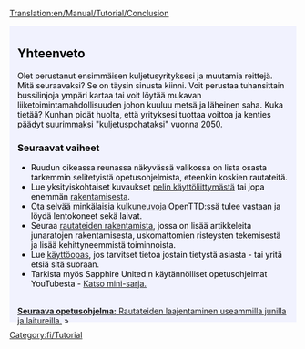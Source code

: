 [[Translation:en/Manual/Tutorial/Conclusion]]

{{en/Tabs|5|5
|fi/Manual/Tutorial/Opetusohjelma|1. Aloittaminen<!--
-->|fi/Manual/Tutorial/Bussit|2. Linja-autot<!--
-->|fi/Manual/Tutorial/Junat|3. Junat<!--
-->|fi/Manual/Tutorial/Lentokoneet|4. Lentokoneet<!--
-->|fi/Manual/Tutorial/Yhteenveto|5. Yhteenveto}}
<div style="padding:.5em 1em 1em 1em; border-top:none; background-color:#f1f2fe; color:#000;">
{{fi/Manual/Tutorial/Tutorial}}
==Yhteenveto==
Olet perustanut ensimmäisen kuljetusyrityksesi ja muutamia reittejä. Mitä seuraavaksi? Se on täysin sinusta kiinni. Voit perustaa tuhansittain bussilinjoja ympäri kartaa tai voit löytää mukavan liiketoimintamahdollisuuden johon kuuluu metsä ja läheinen saha. Kuka tietää? Kunhan pidät huolta, että yrityksesi tuottaa voittoa ja kenties päädyt suurimmaksi "kuljetuspohataksi" vuonna 2050.

===Seuraavat vaiheet===
* Ruudun oikeassa reunassa näkyvässä valikossa on lista osasta tarkemmin selitetyistä opetusohjelmista, eteenkin koskien rautateitä.
* Lue yksityiskohtaiset kuvaukset [[fi/Manual/Pelin käyttöliittymä|pelin käyttöliittymästä]] tai jopa enemmän [[fi/Rakentaminen|rakentamisesta]].
* Ota selvää minkälaisia [[fi/Kulkuneuvot|kulkuneuvoja]] OpenTTD:ssä tulee vastaan ja löydä lentokoneet sekä laivat.
* Seuraa [[fi/Rautateiden rakentaminen|rautateiden rakentamista]], jossa on lisää artikkeleita junaratojen rakentamisesta, uskomattomien risteysten tekemisestä ja lisää kehittyneemmistä toiminnoista.
* Lue [[fi/Manual/Main Page|käyttöopas]], jos tarvitset tietoa jostain tietystä asiasta - tai yritä etsiä sitä suoraan.
* Tarkista myös Sapphire United:n käytännölliset opetusohjelmat YouTubesta - [http://www.youtube.com/watch?v=KAriYewKvj8&feature=PlayList&p=C168C0CB0588B9A0&index=0&playnext=1 Katso mini-sarja.]

<br style="clear:both;">
<span style="float: right">[[fi/Manual/Tutorial/Kaksi asemalaituria|'''Seuraava opetusohjelma:''' Rautateiden laajentaminen useammilla junilla ja laitureilla.]] &raquo;</span>
</div>
[[Category:fi/Tutorial]]